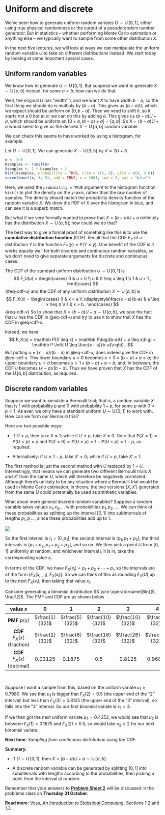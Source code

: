 # Uniform and discrete

We've seen how to generate uniform random variates $U \sim \operatorname{U}[0,1]$, either using true physical randomness or the output of a pseudorandom number generator. But in statistics -- whether performing Monte Carlo estimation or anything else -- we typically want to sample from some other distribution $X$.

In the next five lectures, we will look at ways we can manipulate the uniform random variable $U$ to take on different distributions instead. We start today by looking at some important special cases.

## Uniform random variables

We know how to generate $U \sim \operatorname{U}[0,1]$. But suppose we want to generate $X \sim \operatorname{U}[a,b]$ instead, for some $a < b$; how can we do that.

Well, the original $U$ has "width" 1, and we want $X$ to have width $b - a$, so the first thing we should do is multiply by $(b-a)$. This gives us $(b-a)U$, which we expect should be uniform on $[0,b-a]$. Then we need to shift it, so it starts not a $0$ but at $a$; we can do this by adding $a$. This gives us $(b-a)U + a$, which should be uniform on $[0 + a, (b-a) + a] = [a, b]$. So $X = (b-a)U + a$ would seem to give us the desired $X \sim \operatorname{U}[a,b]$ random variable.

We can check this seems to have worked by using a histogram, for example.

::: {#exm-unif}
Let $U \sim \operatorname{U}[0,1]$. We can generate $X \sim \operatorname{U}[3,5]$ by $X = 2U + 3$.

```r
n <- 1e5
Usamples <- runif(n)
Xsamples <- 2 * Usamples + 3
hist(Xsamples, probability = TRUE, xlim = c(2, 6), ylim = c(0, 0.6))
curve(dunif(x, 3, 5), add = TRUE, n = 1001, lwd = 2, col = "blue")
```

Here, we used the `probability = TRUE` argument to the histogram function `hist()` to plot the density on the $y$-axis, rather than the raw number of samples. The density should match the probability density function of the random variable $X$. We drew the PDF of $X$ over the histogram in blue, and can see it is a superb match.
:::

But what if we very formally wanted to *prove* that $X = (b-a)U + a$ definitely has the distribution $X \sim \operatorname{U}[a,b]$; how could we do that?

The best way to give a formal proof of something like this is to use the **cumulative distribution function** (CDF). Recall that the CDF $F_Y$ of a distribution $Y$ is the function $F_Y(y) = \mathbb P(Y \leq y)$. One benefit of the CDF is it works equally well for both discrete and continuous random variables, so we don't need to give separate arguments for discrete and continuous cases.

The CDF of the standard uniform distribution $U \sim \operatorname{U}[0,1]$ is $$ F_U(u) = \begin{cases} 0 & u < 0 \\ u & 0 \leq u \leq 1 \\ 1 & u > 1 , \end{cases} $$ {#eq-cdf-u} and the CDF of any uniform distribution $X \sim \operatorname{U}[a,b]$ is $$ F_X(x) = \begin{cases} 0 & x < a \\ \displaystyle\frac{x - a}{b-a} & a \leq x \leq b \\ 1 & x > b . \end{cases} $$ {#eq-cdf-x} So to show that $X = (b-a)U + a \sim \operatorname{U}[a,b]$, we take the fact that $U$ has the CDF in @eq-cdf-u and try to use it to show that $X$ has the CDF in @eq-cdf-x.

Indeed, we have $$ F_X(x) = \mathbb P(X \leq x) = \mathbb P\big((b-a)U + a \leq x\big) = \mathbb P \left( U \leq \frac{x - a}{b-a}\right) . $$ But putting $u = (x - a)/(b - a)$ in @eq-cdf-u, does indeed give the CDF in @eq-cdf-x. Thw lower boundary $u < 0$ becomes $x < 0 \times (b-a) + a = a$; the upper boundary $u > b$ becomes $x > 1 \times(b-a) + a = b$; and, in between, the CDF $u$ becomes $(x - a)/(b - a)$. Thus we have proven that $X$ has the CDF of the $\operatorname{U}[a,b]$ distribution, as required.

## Discrete random variables

Suppose we want to simulate a Bernoulli trial; that is, a random variable $X$ that is 1 with probability $p$ and 0 with probability $1 - p$, for some $p$ with $0 < p < 1$. As ever, we only have a standard uniform $U \sim \operatorname{U}[0,1]$ to work with. How can we form our Bernoulli trial?

Here are two possible ways:

-   If $U < p$, then take $X = 1$; while if $U \geq p$, take $X = 0$. Note that $\mathbb P(X = 1) = \mathbb P(U < p) = p$ and $\mathbb P(X = 0) = \mathbb P(U \geq p) = 1 - \mathbb P(U < p) = 1 - p$, as required.

-   Alternatively: if $U \leq 1 -p$, take $X' = 0$; while if $U > p$, take $X' = 1$.

The first method is just the second method with $U$ replaced by $1 - U$. Interestingly, that means we can generate two different Bernoulli trials $X$ and $X'$ from the same $U$, which will therefore be negatively correlated. Although there's unlikely to be any situation where a Bernoulli trial would be used in Monte Carlo estimation, in theory, the two versions $(X, X')$ generated from the same $U$ could potentially be used as antithetic variables.

What about more general discrete random variables? Suppose a random variable takes values $x_1, x_2, \dots$ with probabilities $p_1, p_2, \dots$. We can think of these probabilities as splitting up the interval $[0,1]$ into subintervals of lengths $p_1, p_, \dots$, since these probabilities add up to 1.

![](L12-numberline-1.svg){width="60%;" fig-align="center"}

So the first interval is $I_1 = (0, p_1]$; the second interval is $(p_1, p_1 + p_2]$; the third intervals is $(p_1 + p_2, p_1 + p_2 + p_3]$, and so on. We then pick a point $U$ from $[0,1]$ uniformly at random, and whichever interval $I_i$ it is in, take the corresponding value $x_i$.

In terms of the CDF, we have $F_X(x_i) = p_1 + p_2 + \cdots + p_i$, so the intervals are of the form $(F_X(x_{i-1}), F_X(x_i)]$. So we can think of this as rounding $F_X(U)$ up to the next $F_X(x_i)$, then taking that value $x_i$.

::: {#exm-binom}
Consider generating a binomial distribution $X \sim \operatorname{Bin}(5, \frac12)$. The PMF and CDF are as shown below

| **value** $x$ | $0$ | $1$ | $2$ | $3$ | $4$ |
|:--------:|:--:|:--:|:--:|:--:|:--:|
| **PMF** $p(x)$ | $\frac{1}{32}$ | $\frac{5}{32}$ | $\frac{10}{32}$ | $\frac{10}{32}$ | $\frac{5}{32}$ |
| **CDF** $F_X(x)$ (fraction) | $\frac{1}{32}$ | $\frac{6}{32}$ | $\frac{16}{32}$ | $\frac{26}{32}$ | $\frac{31}{32}$ |
| **CDF** $F_X(x)$ (decimal) | 0.03125 | 0.1875 | 0.5 | 0.8125 | 0.96875 |

 

Suppose I want a sample from this, based on the uniform variate $u_1 = 0.7980$. We see that $u_1$ is bigger that $F_X(2) = 0.5$ (the upper end of the "2" interval) but less than $F_X(3) = 0.8125$ (the upper end of the "3" interval), so falls into the "3" interval. So our first binomial variate is $x_1 = 3$.

If we then got the next uniform variate $u_2 = 0.4353$, we would see that $u_2$ is between $F_X(1) = 0.1875$ and $F_X(2) = 0.5$, so would take $x_2 = 2$ for our next binomial variate.
:::

<!--
## Inverse CDF

The uniform and discrete examples we have both involved the cumulative distribution function $F_X(x) = \mathbb P(X \leq x)$. The CDF will be of central importance in generating general continuous random variables too (see the next lecture). In fact, it is the *inverse* of the CDF that will play a crucial role.

It seems natural to define the inverse $F_X^{-1}$ of the CDF in just the same way we would define the inverse of any other function: that $F_X{^-1}(u)$ is the unique value $x$ such that $F_X(x) = u$.

\[picture\]

There are two problems with this definition. First, if there are intervals on the line where $X$ has probability zero, then all the $x$s in that interval have the same value of $F_X(x) = u$, so there is no "*unique* value $x$ such that $F_X(x) = u$. Second, if $X$ has any point masses, points $x$ with strictly positive probability, then $F_X$ may "jump past" the value $u$, so there is *no* value $x$ such that $F_X(u)$.

\[picture\]

It turns out that the best way to solve this is the following. For the first obstacle, if there are many points $x$, with $F_X(x) = u$ we take the smallest of them to be $F_X^{-1}(u)$. For the second obstacle, we "round down" by decreasing $u$ until we hit a point $x$ to be $F_X^{-1}(u)$. These two cases are illustrated below.

\[picture\]

These two awkward cases can be encapsulated in the following definition.

::: {#def-cdf-inv}
Let $X$ be a random variable with cumulative distribution function $F_X(x) = \mathbb P(X \leq x)$. Then the **inverse cumulative distribution function** (inverse CDF) $F_X^{-1}$ is defined for $u \in (0,1)$ by $$ F^{-1}_X(u) = \inf \big \{x : F_X(x) \geq u \big\} . $$
:::

You should check that you agree this definition matches the discussion above. (The "infimum", or "inf", is like "minimum", but allows for the possibility the minimum might not be achieved.) And remember it -- it's coming back in the next lecture!
-->

**Next time:** *Sampling from continuous distribution using the CDF.*

::: mysummary
**Summary:**

-   If $U \sim \operatorname{U}[0,1]$, then $X = (b-a)U + a \sim \operatorname{U}[a,b]$.

-   A discrete random variable can be generated by splitting $[0,1]$ into subintervals with lengths according to the probabilities, then picking a point from the interval at random.

Remember that your answers to [**Problem Sheet 2**](#P2) will be discussed in the problems class on **Thursday 31 October**.

**Read more:** [Voss, *An Introduction to Statistical Computing*](https://leeds.primo.exlibrisgroup.com/permalink/44LEE_INST/1fj430b/cdi_askewsholts_vlebooks_9781118728031), Sections 1.2 and 1.3.
:::
